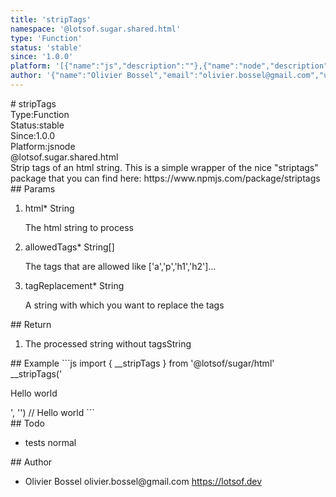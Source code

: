 ```yaml
---
title: 'stripTags'
namespace: '@lotsof.sugar.shared.html'
type: 'Function'
status: 'stable'
since: '1.0.0'
platform: '[{"name":"js","description":""},{"name":"node","description":""}]'
author: '{"name":"Olivier Bossel","email":"olivier.bossel@gmail.com","url":"https://lotsof.dev"}'
---
```

<div class="docmap-mdx">
# stripTags
<div class="_metas">
<div class="_type"><span class="_type-label">Type:</span><span class="_type-value">Function</span></div>
<div class="_status"><span class="_status-label">Status:</span><span class="_status-value -stable">stable</span></div>
<div class="_since"><span class="_since-label">Since:</span><span class="_since-value">1.0.0</span></div>
<div class="_platform"><span class="_platform-label">Platform:</span><span class="_platform-value -js">js</span><span class="_platform-value -node">node</span></div>
</div>
<div class="_namespace">@lotsof.sugar.shared.html</div>
<div class="_description">
Strip tags of an html string.
This is a simple wrapper of the nice &quot;striptags&quot; package that you can find here: https://www.npmjs.com/package/striptags
</div>
<div class="_params">
## Params
<ol class="_list">
<li class="_item">
<span class="_name">html<span class="_required">*</span></span><span class="_default"></span> <span class="_type">String</span>
<p class="_description">The html string to process</p>
</li>
<li class="_item">
<span class="_name">allowedTags<span class="_required">*</span></span><span class="_default"></span> <span class="_type">String&lsqb;&rsqb;</span>
<p class="_description">The tags that are allowed like &lsqb;&apos;a&apos;&comma;&apos;p&apos;&comma;&apos;h1&apos;&comma;&apos;h2&apos;&rsqb;&period;&period;&period;</p>
</li>
<li class="_item">
<span class="_name">tagReplacement<span class="_required">*</span></span><span class="_default"></span> <span class="_type">String</span>
<p class="_description">A string with which you want to replace the tags</p>
</li>
</ol>
</div>
<div class="_return">
## Return
<ol class="_list">
<li class="_item">
<span class="_description">The processed string without tags</span><span class="_default"></span><span class="_type">String</span>
</li>
</ol>
</div>
<div class="_examples">
## Example
```js
import { __stripTags } from '@lotsof/sugar/html'
__stripTags('<p><span>Hello</span> world</p>', '<span>') // <span>Hello</span> world
```
</div>
<div class="_todo">
## Todo
<ul class="_list">
<li class="_item">
<span class="_description">tests</span>
<span class="_priority -normal">normal</span>
</li>
</ul>
</div>
<div class="_author">
## Author
<ul class="_list">
<li class="_item">
<span class="_name">Olivier Bossel</span>
<span class="_email">olivier.bossel@gmail.com</span>
<a href="https://lotsof.dev" target="_blank" class="_url">https://lotsof.dev</a>
</li>
</ul>
</div>
</div>